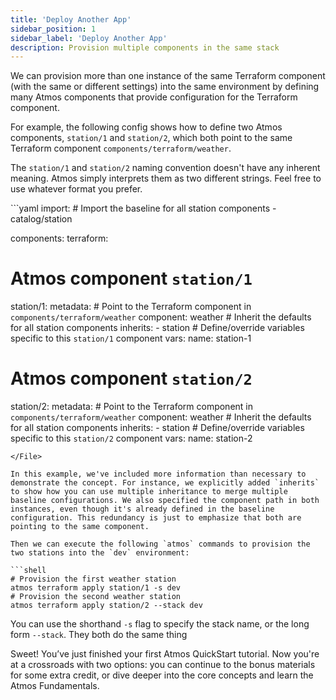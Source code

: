 ```yaml
---
title: 'Deploy Another App'
sidebar_position: 1
sidebar_label: 'Deploy Another App'
description: Provision multiple components in the same stack
---
```


<Intro>
We can provision more than one instance of the same Terraform component (with the same or different settings)
into the same environment by defining many Atmos components that provide configuration for the Terraform component.
</Intro>

For example, the following config shows how to define two Atmos components, `station/1` and `station/2`, which both point to the same Terraform component `components/terraform/weather`.

<Note>The `station/1` and `station/2` naming convention doesn't have any inherent meaning. Atmos simply interprets them as two different strings. Feel free to use whatever format you prefer.</Note>

<File title="stacks/deploy/dev.yaml">
```yaml
import:
  # Import the baseline for all station components
  - catalog/station

components:
  terraform:
  # Atmos component `station/1`
  station/1:
    metadata:
    # Point to the Terraform component in `components/terraform/weather`
    component: weather
    # Inherit the defaults for all station components
    inherits:
      - station
    # Define/override variables specific to this `station/1` component
    vars:
      name: station-1

  # Atmos component `station/2`
  station/2:
    metadata:
    # Point to the Terraform component in `components/terraform/weather`
    component: weather
    # Inherit the defaults for all station components
    inherits:
      - station
    # Define/override variables specific to this `station/2` component
    vars:
      name: station-2
```
</File>

In this example, we've included more information than necessary to demonstrate the concept. For instance, we explicitly added `inherits` to show how you can use multiple inheritance to merge multiple baseline configurations. We also specified the component path in both instances, even though it's already defined in the baseline configuration. This redundancy is just to emphasize that both are pointing to the same component.

Then we can execute the following `atmos` commands to provision the two stations into the `dev` environment:

```shell
# Provision the first weather station
atmos terraform apply station/1 -s dev
# Provision the second weather station
atmos terraform apply station/2 --stack dev
```
<Note>You can use the shorthand `-s` flag to specify the stack name, or the long form `--stack`. They both do the same thing</Note>

Sweet! You’ve just finished your first Atmos QuickStart tutorial. Now you're at a crossroads with two options: you can continue to the bonus materials for some extra credit, or dive deeper into the core concepts and learn the Atmos Fundamentals.
